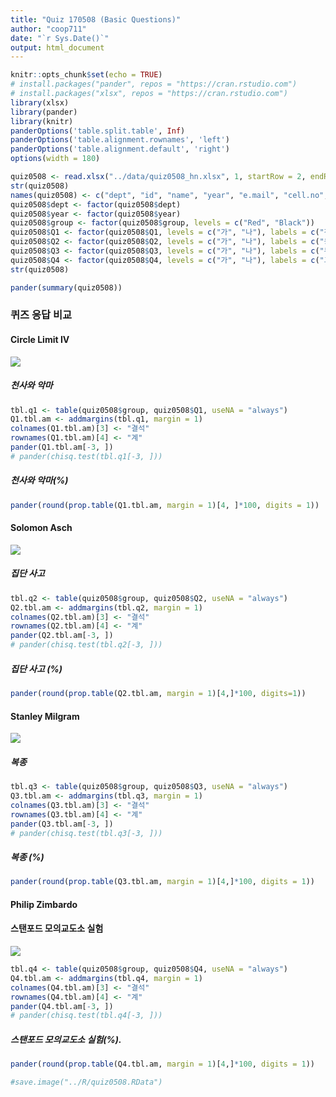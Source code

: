 ```yaml
---
title: "Quiz 170508 (Basic Questions)"
author: "coop711"
date: "`r Sys.Date()`"
output: html_document
---
```


```r
knitr::opts_chunk$set(echo = TRUE)
# install.packages("pander", repos = "https://cran.rstudio.com")
# install.packages("xlsx", repos = "https://cran.rstudio.com")
library(xlsx)
library(pander)
library(knitr)
panderOptions('table.split.table', Inf)
panderOptions('table.alignment.rownames', 'left')
panderOptions('table.alignment.default', 'right')
options(width = 180)
```

```r
quiz0508 <- read.xlsx("../data/quiz0508_hn.xlsx", 1, startRow = 2, endRow = 161, colIndex = c(3:7, 9:14), colClasses = c(rep("character", 11)), stringsAsFactors = FALSE)
str(quiz0508)
names(quiz0508) <- c("dept", "id", "name", "year", "e.mail", "cell.no", "Q1", "Q2", "Q3", "Q4", "group")
quiz0508$dept <- factor(quiz0508$dept)
quiz0508$year <- factor(quiz0508$year)
quiz0508$group <- factor(quiz0508$group, levels = c("Red", "Black"))
quiz0508$Q1 <- factor(quiz0508$Q1, levels = c("가", "나"), labels = c("천사", "악마"))
quiz0508$Q2 <- factor(quiz0508$Q2, levels = c("가", "나"), labels = c("동조", "거부"))
quiz0508$Q3 <- factor(quiz0508$Q3, levels = c("가", "나"), labels = c("누를 것이다", "누르지 않는다"))
quiz0508$Q4 <- factor(quiz0508$Q4, levels = c("가", "나"), labels = c("그들과 같이", "그들과 달리"))
str(quiz0508)
```

```r
pander(summary(quiz0508))
```

### 퀴즈 응답 비교

#### Circle Limit IV

![](../pics/Quiz170508_hn_Q1.png)

##### 천사와 악마

```r
tbl.q1 <- table(quiz0508$group, quiz0508$Q1, useNA = "always")
Q1.tbl.am <- addmargins(tbl.q1, margin = 1)
colnames(Q1.tbl.am)[3] <- "결석"
rownames(Q1.tbl.am)[4] <- "계"
pander(Q1.tbl.am[-3, ])
# pander(chisq.test(tbl.q1[-3, ]))
```

##### 천사와 악마(%)

```r
pander(round(prop.table(Q1.tbl.am, margin = 1)[4, ]*100, digits = 1))
```

#### Solomon Asch

![](../pics/Quiz170508_hn_Q2.png)

##### 집단 사고

```r
tbl.q2 <- table(quiz0508$group, quiz0508$Q2, useNA = "always")
Q2.tbl.am <- addmargins(tbl.q2, margin = 1)
colnames(Q2.tbl.am)[3] <- "결석"
rownames(Q2.tbl.am)[4] <- "계"
pander(Q2.tbl.am[-3, ])
# pander(chisq.test(tbl.q2[-3, ]))
```

##### 집단 사고 (%)

```r
pander(round(prop.table(Q2.tbl.am, margin = 1)[4,]*100, digits=1))
```

#### Stanley Milgram

![](../pics/Quiz170508_hn_Q3.png)

##### 복종

```r
tbl.q3 <- table(quiz0508$group, quiz0508$Q3, useNA = "always")
Q3.tbl.am <- addmargins(tbl.q3, margin = 1)
colnames(Q3.tbl.am)[3] <- "결석"
rownames(Q3.tbl.am)[4] <- "계"
pander(Q3.tbl.am[-3, ])
# pander(chisq.test(tbl.q3[-3, ]))
```

##### 복종 (%)

```r
pander(round(prop.table(Q3.tbl.am, margin = 1)[4,]*100, digits = 1))
```

#### Philip Zimbardo

#### 스탠포드 모의교도소 실험

![](../pics/Quiz170508_hn_Q4.png)

```r
tbl.q4 <- table(quiz0508$group, quiz0508$Q4, useNA = "always")
Q4.tbl.am <- addmargins(tbl.q4, margin = 1)
colnames(Q4.tbl.am)[3] <- "결석"
rownames(Q4.tbl.am)[4] <- "계"
pander(Q4.tbl.am[-3, ])
# pander(chisq.test(tbl.q4[-3, ]))
```

##### 스탠포드 모의교도소 실험(%).  

```r
pander(round(prop.table(Q4.tbl.am, margin = 1)[4,]*100, digits = 1))
```

```r
#save.image("../R/quiz0508.RData")
```